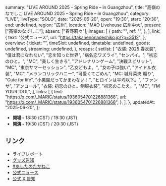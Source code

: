   summary: "LIVE AROUND 2025 – Spring Ride – in Guangzhou",
  title: "高嶺のなでしこ LIVE AROUND 2025 – Spring Ride – in Guangzhou",
  category: "LIVE",
  liveType: "SOLO",
  date: "2025-06-20",
  open: "19:30",
  start: "20:30",
  end: undefined,
  region: "広州",
  location: "MAO Livehouse 広州中大",
  present: ["高嶺のなでしこ"],
  absent: ["春野莉々"],
  images: [
    {
      path: "",
      ref: "",
    },
  ],
  link: {
    text: "公式ニュース",
    url: "https://takanenonadeshiko.jp/?p=3512",
  },
  overview: {
    ticket: "",
    timeSlot: undefined,
    timetable: undefined,
    goods: undefined,
    streaming: undefined,
  },
  recaps: {
    setlist: [
      "衣装: 2025 春衣装",
      "僕は君になれない",
      "恋を知った世界",
      "病名恋ワズライ",
      "センパイ。",
      "初恋のひと。",
      "MC",
      "美しく生きろ",
      "アドレナリンゲーム",
      "決戦スピリット",
      "MC",
      "東京サマーセッション",
      "乙女どもよ。",
      "女の子は強い",
      "アイドル衣装",
      "MC",
      "メランコリックハニー",
      "可愛くてごめん",
      "MC: 城月菜央 煽り",
      "Cute for life",
      "小悪魔だってかまわない！",
      "ヒロインは平均以下。",
      "ファンサ",
      "アンコール",
      "衣装: 初恋のひと。制服衣装",
      "初恋のこたえ。",
      "MC",
      "I’M YOUR IDOL",
    ],
    links: [
      {
        text: "https://x.com/_MARIC/status/1936054701226881368",
        url: "https://x.com/_MARIC/status/1936054701226881368",
      },
    ],
  },
  updatedAt: "2025-06-20",
};

- **開場 -** 18:30 (CST) / 19:30 (JST)
- **開演 -** 19:30 (CST) / 20:30 (JST)

## リンク

- [ライブレポート](https://prtimes.jp/main/html/rd/p/000000765.000025517.html)
- [グッズ告知](https://x.com/takanenofficial/status/1935720553668882454)
- [#あしたのたかねこ](https://x.com/takanenofficial/status/1935646241364513045)
- [公式ニュース](https://takanenonadeshiko.jp/?p=3512)
- [公式 X 告知](https://x.com/takanenofficial/status/1906662764279738773)
